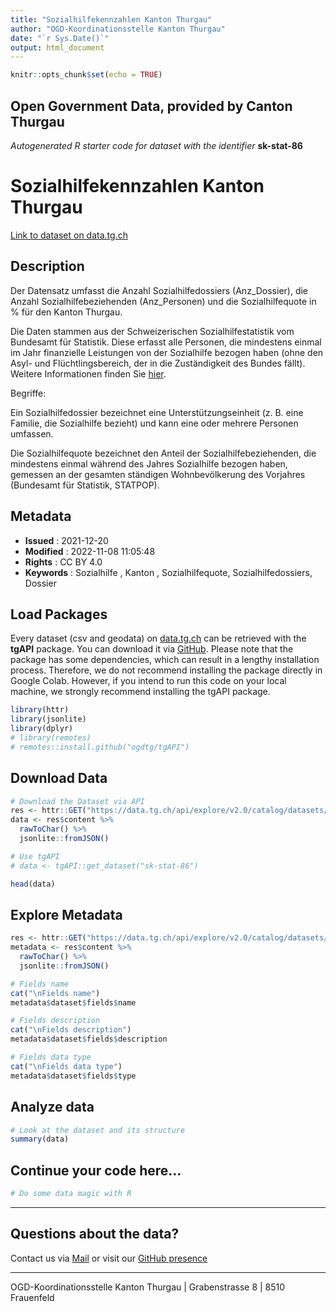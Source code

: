 ```yaml
---
title: "Sozialhilfekennzahlen Kanton Thurgau"
author: "OGD-Koordinationsstelle Kanton Thurgau"
date: "`r Sys.Date()`"
output: html_document
---
```


```r
knitr::opts_chunk$set(echo = TRUE)
```

## Open Government Data, provided by **Canton Thurgau**
*Autogenerated R starter code for dataset with the identifier* **sk-stat-86**


# **Sozialhilfekennzahlen Kanton Thurgau**

[Link to dataset on data.tg.ch](https://data.tg.ch/explore/dataset/sk-stat-86/information/)

## Description

<p>Der Datensatz umfasst die Anzahl Sozialhilfedossiers (Anz_Dossier), die Anzahl Sozialhilfebeziehenden (Anz_Personen) und die Sozialhilfequote in % für den Kanton Thurgau. </p><p> Die Daten stammen aus der Schweizerischen Sozialhilfestatistik vom Bundesamt für Statistik. Diese erfasst alle Personen, die mindestens einmal im Jahr finanzielle Leistungen von der Sozialhilfe bezogen haben (ohne den Asyl- und Flüchtlingsbereich, der in die Zuständigkeit des Bundes fällt). Weitere Informationen finden Sie <a href='https://www.bfs.admin.ch/bfs/de/home/statistiken/soziale-sicherheit/sozialhilfe/sozialhilfebeziehende/wirtschaftliche-sozialhilfe.html' target='_blank'>hier</a>. </p><p> Begriffe: </p><p>Ein Sozialhilfedossier bezeichnet eine Unterstützungseinheit (z. B. eine Familie, die Sozialhilfe bezieht) und kann eine oder mehrere Personen umfassen. </p><p>   Die Sozialhilfequote bezeichnet den Anteil der Sozialhilfebeziehenden, die mindestens einmal während des Jahres Sozialhilfe bezogen haben, gemessen an der gesamten ständigen Wohnbevölkerung des Vorjahres (Bundesamt für Statistik, STATPOP).</p>

## Metadata

- **Issued**                   : 2021-12-20
- **Modified**                 : 2022-11-08 11:05:48
- **Rights**                   : CC BY 4.0
- **Keywords**                 : Sozialhilfe , Kanton , Sozialhilfequote, Sozialhilfedossiers, Dossier

## Load Packages

Every dataset (csv and geodata) on [data.tg.ch](https://data.tg.ch/pages/start/) can be retrieved with the **tgAPI** package. You can download it via [GitHub](https://github.com/ogdtg/tgAPI). Please note that the package has some dependencies, which can result in a lengthy installation process. Therefore, we do not recommend installing the package directly in Google Colab. However, if you intend to run this code on your local machine, we strongly recommend installing the tgAPI package.

```r
library(httr)
library(jsonlite)
library(dplyr)
# library(remotes)
# remotes::install.github("ogdtg/tgAPI")

```


## Download Data


```r
# Download the Dataset via API
res <- httr::GET("https://data.tg.ch/api/explore/v2.0/catalog/datasets/sk-stat-86/exports/json")
data <- res$content %>%
  rawToChar() %>%
  jsonlite::fromJSON()

# Use tgAPI
# data <- tgAPI::get_dataset("sk-stat-86")

head(data)

```


## Explore Metadata

```r

res <- httr::GET("https://data.tg.ch/api/explore/v2.0/catalog/datasets/sk-stat-86")
metadata <- res$content %>%
  rawToChar() %>%
  jsonlite::fromJSON()

# Fields name
cat("\nFields name")
metadata$dataset$fields$name

# Fields description
cat("\nFields description")
metadata$dataset$fields$description

# Fields data type
cat("\nFields data type")
metadata$dataset$fields$type

```


## Analyze data

```r

# Look at the dataset and its structure
summary(data)

```


## Continue your code here...


```r
# Do some data magic with R
```

------------------------------------------------------------------------

## Questions about the data?

Contact us via [Mail](mailto:ogd@tg.ch) or visit our [GitHub presence](https://github.com/ogdtg)


------------------------------------------------------------------------

OGD-Koordinationsstelle Kanton Thurgau | Grabenstrasse 8 | 8510 Frauenfeld
